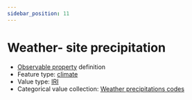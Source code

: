 ```yaml
---
sidebar_position: 11
---
```



# Weather- site precipitation

- [Observable property](/viewers/dawe-vocabs?uri=https://linked.data.gov.au/def/test/dawe-cv/b7e7f67b-d983-4167-baca-57cab6dd89a2) definition
- Feature type: [climate](http://linked.data.gov.au/def/tern-cv/6d40d71e-58cd-4f75-8304-40c01fe5f74c)
- Value type: [IRI](https://w3id.org/tern/ontologies/tern/IRI)
- Categorical value collection: [Weather precipitations codes](/viewers/dawe-vocabs?uri=https://linked.data.gov.au/def/test/dawe-cv/b7e7f67b-d983-4167-baca-57cab6dd89a2)

<Example protocolModule="vertebrate-active" observableProperty="https://linked.data.gov.au/def/test/dawe-cv/b7e7f67b-d983-4167-baca-57cab6dd89a2" />
